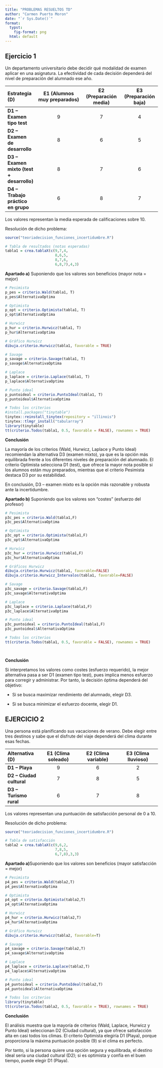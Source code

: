 ```yaml
---
title: "PROBLEMAS RESUELTOS TD"
author: "Carmen Puerto Moron"
date: "`r Sys.Date()`"
format:
  typst:
    fig-format: png
  html: default
---
```


## Ejercicio 1

Un departamento universitario debe decidir qué modalidad de examen aplicar en una asignatura. La efectividad de cada decisión dependerá del nivel de preparación del alumnado ese año.

| **Estrategia (D)** | **E1 (Alumnos muy preparados)** | **E2 (Preparación media)** | **E3 (Preparación baja)** |
|:----------------|:---------------------------:|:-----------------------:|:---------------------:|
| **D1 – Examen tipo test** | 9 | 7 | 4 |
| **D2 – Examen de desarrollo** | 8 | 6 | 5 |
| **D3 – Examen mixto (test + desarrollo)** | 8 | 7 | 6 |
| **D4 – Trabajo práctico en grupo** | 6 | 8 | 7 |

Los valores representan la media esperada de calificaciones sobre 10.

Resolución de dicho problema:

```r
source("teoriadecision_funciones_incertidumbre.R")

# Tabla de resultados (notas esperadas)
tabla1 = crea.tablaX(c(9,7,4,
                       8,6,5,
                       8,7,6,
                       6,8,7),4,3)


```

**Apartado a)** Suponiendo que los valores son beneficios (mayor nota = mejor)

```r
# Pesimista
p_pes = criterio.Wald(tabla1, T)
p_pes$AlternativaOptima

# Optimista
p_opt = criterio.Optimista(tabla1, T)
p_opt$AlternativaOptima

# Hurwicz
p_hur = criterio.Hurwicz(tabla1, T)
p_hur$AlternativaOptima

# Gráfico Hurwicz
dibuja.criterio.Hurwicz(tabla1, favorable = TRUE)

# Savage
p_savage = criterio.Savage(tabla1, T)
p_savage$AlternativaOptima

# Laplace
p_laplace = criterio.Laplace(tabla1, T)
p_laplace$AlternativaOptima

# Punto ideal
p_puntoideal = criterio.PuntoIdeal(tabla1, T)
p_puntoideal$AlternativaOptima

# Todos los criterios
#install.packages("tinytable")
tinytex::reinstall_tinytex(repository = "illinois")
tinytex::tlmgr_install("tabularray")
library(tinytable)
tt(criterio.Todos(tabla1, 0.5, favorable = FALSE), rownames = TRUE)

``` 
**Conclusión**

La mayoría de los criterios (Wald, Hurwicz, Laplace y Punto Ideal) recomiendan la alternativa D3 (examen mixto), ya que es la opción más equilibrada frente a los diferentes niveles de preparación del alumnado.
El criterio Optimista selecciona D1 (test), que ofrece la mayor nota posible si los alumnos están muy preparados, mientras que el criterio Pesimista destaca D3 por su estabilidad.

En conclusión, D3 – examen mixto es la opción más razonable y robusta ante la incertidumbre.


**Apartado b)** Suponiendo que los valores son “costes” (esfuerzo del profesor)

```r

# Pesimista
p3c_pes = criterio.Wald(tabla1,F)
p3c_pes$AlternativaOptima

# Optimista
p3c_opt = criterio.Optimista(tabla1,F)
p3c_opt$AlternativaOptima

# Hurwicz
p3c_hur = criterio.Hurwicz(tabla1,F)
p3c_hur$AlternativaOptima

# Gráficos Hurwicz
dibuja.criterio.Hurwicz(tabla1, favorable=FALSE)
dibuja.criterio.Hurwicz_Intervalos(tabla1, favorable=FALSE)

# Savage
p3c_savage = criterio.Savage(tabla1,F)
p3c_savage$AlternativaOptima

# Laplace
p3c_laplace = criterio.Laplace(tabla1,F)
p3c_laplace$AlternativaOptima

# Punto ideal
p3c_puntoideal = criterio.PuntoIdeal(tabla1,F)
p3c_puntoideal$AlternativaOptima

# Todos los criterios
tt(criterio.Todos(tabla1, 0.5, favorable = FALSE), rownames = TRUE)

 
```

**Conclusión**

Si interpretamos los valores como costes (esfuerzo requerido), la mejor alternativa pasa a ser D1 (examen tipo test), pues implica menos esfuerzo para corregir y administrar.
Por tanto, la decisión óptima dependerá del objetivo:

- Si se busca maximizar rendimiento del alumnado, elegir D3.

- Si se busca minimizar el esfuerzo docente, elegir D1.



## EJERCICIO 2

Una persona está planificando sus vacaciones de verano. Debe elegir entre tres destinos y sabe que el disfrute del viaje dependerá del clima durante esas fechas.

| **Alternativa (D)** | **E1 (Clima soleado)** | **E2 (Clima variable)** | E3 **(Clima lluvioso)** |
|:-----------------|:------------------:|:-------------------:|:-------------------:|
| **D1 – Playa** | 9 | 6 | 2 |
| **D2 – Ciudad cultural** | 7 | 8 | 5 |
| **D3 – Turismo rural** | 6 | 7 | 8 |

Los valores representan una puntuación de satisfacción personal de 0 a 10.

Resolución de dicho problema:

```r
source("teoriadecision_funciones_incertidumbre.R")

# Tabla de satisfacción
tabla2 = crea.tablaX(c(9,6,2,
                       7,8,5,
                       6,7,8),3,3)
```

**Apartado a)**Suponiendo que los valores son beneficios (mayor satisfacción = mejor)

```r
# Pesimista
p4_pes = criterio.Wald(tabla2,T)
p4_pes$AlternativaOptima

# Optimista
p4_opt = criterio.Optimista(tabla2,T)
p4_opt$AlternativaOptima

# Hurwicz
p4_hur = criterio.Hurwicz(tabla2,T)
p4_hur$AlternativaOptima

# Gráfico Hurwicz
dibuja.criterio.Hurwicz(tabla2, favorable=T)

# Savage
p4_savage = criterio.Savage(tabla2,T)
p4_savage$AlternativaOptima

# Laplace
p4_laplace = criterio.Laplace(tabla2,T)
p4_laplace$AlternativaOptima

# Punto ideal
p4_puntoideal = criterio.PuntoIdeal(tabla2,T)
p4_puntoideal$AlternativaOptima

# Todos los criterios
library(tinytable)
tt(criterio.Todos(tabla2, 0.5, favorable = TRUE), rownames = TRUE)

```

**Conclusión**

El análisis muestra que la mayoría de criterios (Wald, Laplace, Hurwicz y Punto Ideal) seleccionan D2 (Ciudad cultural), ya que ofrece satisfacción alta en casi todos los climas.
El criterio Optimista elegiría D1 (Playa), porque proporciona la máxima puntuación posible (9) si el clima es perfecto.

Por tanto, si la persona quiere una opción segura y equilibrada, el destino ideal sería una ciudad cultural (D2); si es optimista y confía en el buen tiempo, puede elegir D1 (Playa).





